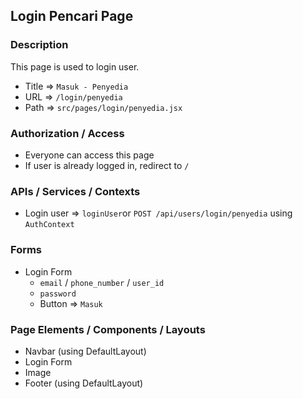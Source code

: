 ## Login Pencari Page

### Description

This page is used to login user.

- Title => `Masuk - Penyedia`
- URL => `/login/penyedia`
- Path => `src/pages/login/penyedia.jsx`

### Authorization / Access

- Everyone can access this page
- If user is already logged in, redirect to `/`

### APIs / Services / Contexts

- Login user => `loginUser`or `POST /api/users/login/penyedia` using `AuthContext`

### Forms

- Login Form
  - `email` / `phone_number` / `user_id`
  - `password`
  - Button => `Masuk`

### Page Elements / Components / Layouts

- Navbar (using DefaultLayout)
- Login Form
- Image
- Footer (using DefaultLayout)

